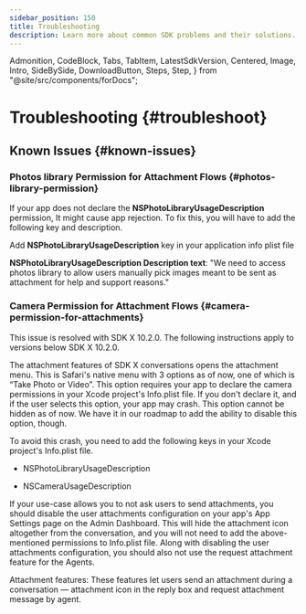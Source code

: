```yaml
---
sidebar_position: 150
title: Troubleshooting
description: Learn more about common SDK problems and their solutions.
---
```


  Admonition,
  CodeBlock,
  Tabs,
  TabItem,
  LatestSdkVersion,
  Centered,
  Image,
  Intro,
  SideBySide,
  DownloadButton,
  Steps,
  Step,
} from "@site/src/components/forDocs";


# Troubleshooting {#troubleshoot}

## Known Issues {#known-issues}

### Photos library Permission for Attachment Flows {#photos-library-permission}

If your app does not declare the **NSPhotoLibraryUsageDescription** permission, It might cause app rejection. To fix this, you will have to add the following key and description.

Add **NSPhotoLibraryUsageDescription** key in your application info plist file

**NSPhotoLibraryUsageDescription Description text**: "We need to access photos library to allow users manually pick images meant to be sent as attachment for help and support reasons."

### Camera Permission for Attachment Flows {#camera-permission-for-attachments}

<Admonition type="info" title="Note">

This issue is resolved with SDK X 10.2.0. The following instructions apply to versions below SDK X 10.2.0.

</Admonition>

The attachment features of SDK X conversations opens the attachment menu. This is Safari's native menu with 3 options as of now, one of which is “Take Photo or Video”. This option requires your app to declare the camera permissions in your Xcode project's Info.plist file. If you don't declare it, and if the user selects this option, your app may crash. This option cannot be hidden as of now. We have it in our roadmap to add the ability to disable this option, though.

To avoid this crash, you need to add the following keys in your Xcode project's Info.plist file.

- NSPhotoLibraryUsageDescription

- NSCameraUsageDescription

If your use-case allows you to not ask users to send attachments, you should disable the user attachments configuration on your app's App Settings page on the Admin Dashboard. This will hide the attachment icon altogether from the conversation, and you will not need to add the above-mentioned permissions to Info.plist file. Along with disabling the user attachments configuration, you should also not use the request attachment feature for the Agents.

<Admonition type="info" title="Note">

Attachment features: These features let users send an attachment during a conversation — attachment icon in the reply box and request attachment message by agent.

</Admonition>

<UserClickOnActionDelegateIssue />
